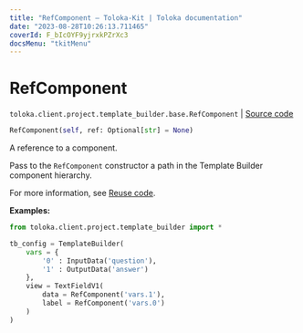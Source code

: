 ```yaml
---
title: "RefComponent — Toloka-Kit | Toloka documentation"
date: "2023-08-28T10:26:13.711465"
coverId: F_bIcOYF9yjrxkPZrXc3
docsMenu: "tkitMenu"
---
```


# RefComponent

`toloka.client.project.template_builder.base.RefComponent` | [Source code](https://github.com/Toloka/toloka-kit/blob/v1.2.1/src/client/project/template_builder/base.py#L191)

```python
RefComponent(self, ref: Optional[str] = None)
```

A reference to a component.

Pass to the `RefComponent` constructor a path in the Template Builder component hierarchy.

For more information, see [Reuse code](/docs/template-builder/best-practices/reuse).

**Examples:**

```python
from toloka.client.project.template_builder import *

tb_config = TemplateBuilder(
    vars = {
        '0' : InputData('question'),
        '1' : OutputData('answer')
    },
    view = TextFieldV1(
        data = RefComponent('vars.1'),
        label = RefComponent('vars.0')
    )
)
```
